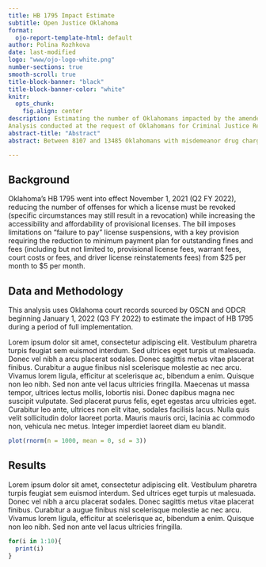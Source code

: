 ```yaml
---
title: HB 1795 Impact Estimate
subtitle: Open Justice Oklahoma
format:
  ojo-report-template-html: default
author: Polina Rozhkova
date: last-modified
logo: "www/ojo-logo-white.png"
number-sections: true
smooth-scroll: true
title-block-banner: "black"
title-block-banner-color: "white"
knitr:
  opts_chunk:
    fig.align: center
description: Estimating the number of Oklahomans impacted by the amended provision concerning driver license revocations for individuals with misdemeanor drug charges. 
Analysis conducted at the request of Oklahomans for Criminal Justice Reform (OCJR) and ProsperOK.
abstract-title: "Abstract"
abstract: Between 8107 and 13485 Oklahomans with misdemeanor drug charges were impacted by provisions in HB 1795 between January 1, 2022 and June 30, 2023. 

---
```


## Background

Oklahoma’s HB 1795 went into effect November 1, 2021 (Q2 FY 2022), reducing the number of offenses for which a license must be revoked (specific circumstances may still result in a revocation) while increasing the accessibility and affordability of provisional licenses. The bill imposes limitations on “failure to pay” license suspensions, with a key provision requiring the reduction to minimum payment plan for outstanding fines and fees (including but not limited to, provisional license fees, warrant fees, court costs or fees, and driver license reinstatements fees) from \$25 per month to \$5 per month. 

## Data and Methodology

This analysis uses Oklahoma court records sourced by OSCN and ODCR beginning January 1, 2022 (Q3 FY 2022) to estimate the impact of HB 1795 during a period of full implementation.

Lorem ipsum dolor sit amet, consectetur adipiscing elit. Vestibulum pharetra turpis feugiat sem euismod interdum. Sed ultrices eget turpis ut malesuada. Donec vel nibh a arcu placerat sodales. Donec sagittis metus vitae placerat finibus. Curabitur a augue finibus nisl scelerisque molestie ac nec arcu. Vivamus lorem ligula, efficitur at scelerisque ac, bibendum a enim. Quisque non leo nibh. Sed non ante vel lacus ultricies fringilla. Maecenas ut massa tempor, ultrices lectus mollis, lobortis nisi. Donec dapibus magna nec suscipit vulputate. Sed placerat purus felis, eget egestas arcu ultricies eget. Curabitur leo ante, ultrices non elit vitae, sodales facilisis lacus. Nulla quis velit sollicitudin dolor laoreet porta. Mauris mauris orci, lacinia ac commodo non, vehicula nec metus. Integer imperdiet laoreet diam eu blandit.


```r

plot(rnorm(n = 1000, mean = 0, sd = 3))

```

## Results

Lorem ipsum dolor sit amet, consectetur adipiscing elit. Vestibulum pharetra turpis feugiat sem euismod interdum. Sed ultrices eget turpis ut malesuada. Donec vel nibh a arcu placerat sodales. Donec sagittis metus vitae placerat finibus. Curabitur a augue finibus nisl scelerisque molestie ac nec arcu. Vivamus lorem ligula, efficitur at scelerisque ac, bibendum a enim. Quisque non leo nibh. Sed non ante vel lacus ultricies fringilla.

```r
for(i in 1:10){
  print(i)
}

```
